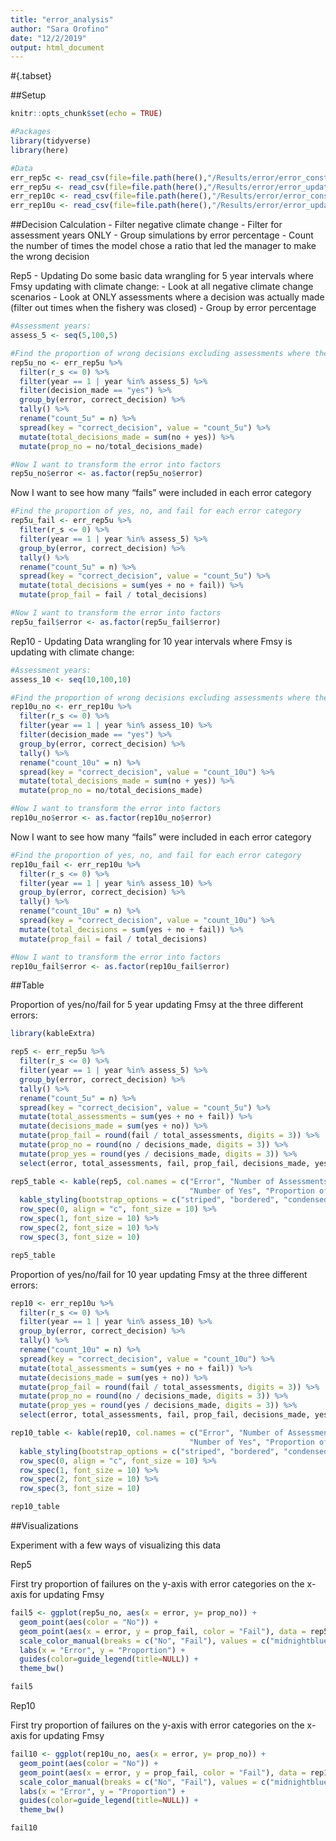 ```yaml
---
title: "error_analysis"
author: "Sara Orofino"
date: "12/2/2019"
output: html_document
---
```


#{.tabset}

##Setup

```r
knitr::opts_chunk$set(echo = TRUE)

#Packages
library(tidyverse)
library(here)

#Data
err_rep5c <- read_csv(file=file.path(here(),"/Results/error/error_constant_rep5.csv"))
err_rep5u <- read_csv(file=file.path(here(),"/Results/error/error_updating_rep5.csv"))
err_rep10c <- read_csv(file=file.path(here(),"/Results/error/error_constant_rep10.csv"))
err_rep10u <- read_csv(file=file.path(here(),"/Results/error/error_updating_rep10.csv"))

```


##Decision Calculation
 - Filter negative climate change 
 - Filter for assessment years ONLY
 - Group simulations by error percentage
 - Count the number of times the model chose a ratio that led the manager to make the wrong decision

Rep5 - Updating
Do some basic data wrangling for 5 year intervals where Fmsy updating with climate change:
  - Look at all negative climate change scenarios
  - Look at ONLY assessments where a decision was actually made (filter out times when the fishery was closed)
  - Group by error percentage 
```r
#Assessment years:
assess_5 <- seq(5,100,5)

#Find the proportion of wrong decisions excluding assessments where the fishery was closed 
rep5u_no <- err_rep5u %>%
  filter(r_s <= 0) %>% 
  filter(year == 1 | year %in% assess_5) %>% 
  filter(decision_made == "yes") %>% 
  group_by(error, correct_decision) %>% 
  tally() %>% 
  rename("count_5u" = n) %>% 
  spread(key = "correct_decision", value = "count_5u") %>%
  mutate(total_decisions_made = sum(no + yes)) %>% 
  mutate(prop_no = no/total_decisions_made)

#Now I want to transform the error into factors
rep5u_no$error <- as.factor(rep5u_no$error)

```


Now I want to see how many "fails" were included in each error category
```r

#Find the proportion of yes, no, and fail for each error category
rep5u_fail <- err_rep5u %>% 
  filter(r_s <= 0) %>% 
  filter(year == 1 | year %in% assess_5) %>% 
  group_by(error, correct_decision) %>% 
  tally() %>% 
  rename("count_5u" = n) %>% 
  spread(key = "correct_decision", value = "count_5u") %>% 
  mutate(total_decisions = sum(yes + no + fail)) %>% 
  mutate(prop_fail = fail / total_decisions)

#Now I want to transform the error into factors
rep5u_fail$error <- as.factor(rep5u_fail$error)
```



Rep10 - Updating
Data wrangling for 10 year intervals where Fmsy is updating with climate change:
```r

#Assessment years:
assess_10 <- seq(10,100,10)

#Find the proportion of wrong decisions excluding assessments where the fishery was closed 
rep10u_no <- err_rep10u %>%
  filter(r_s <= 0) %>% 
  filter(year == 1 | year %in% assess_10) %>% 
  filter(decision_made == "yes") %>% 
  group_by(error, correct_decision) %>% 
  tally() %>% 
  rename("count_10u" = n) %>% 
  spread(key = "correct_decision", value = "count_10u") %>% 
  mutate(total_decisions_made = sum(no + yes)) %>% 
  mutate(prop_no = no/total_decisions_made)

#Now I want to transform the error into factors
rep10u_no$error <- as.factor(rep10u_no$error)


```

Now I want to see how many "fails" were included in each error category
```r

#Find the proportion of yes, no, and fail for each error category
rep10u_fail <- err_rep10u %>% 
  filter(r_s <= 0) %>% 
  filter(year == 1 | year %in% assess_10) %>% 
  group_by(error, correct_decision) %>% 
  tally() %>% 
  rename("count_10u" = n) %>% 
  spread(key = "correct_decision", value = "count_10u") %>% 
  mutate(total_decisions = sum(yes + no + fail)) %>% 
  mutate(prop_fail = fail / total_decisions)

#Now I want to transform the error into factors
rep10u_fail$error <- as.factor(rep10u_fail$error)

```

##Table

Proportion of yes/no/fail for 5 year updating Fmsy at the three different errors:
```r
library(kableExtra)

rep5 <- err_rep5u %>% 
  filter(r_s <= 0) %>% 
  filter(year == 1 | year %in% assess_5) %>% 
  group_by(error, correct_decision) %>% 
  tally() %>% 
  rename("count_5u" = n) %>% 
  spread(key = "correct_decision", value = "count_5u") %>% 
  mutate(total_assessments = sum(yes + no + fail)) %>% 
  mutate(decisions_made = sum(yes + no)) %>% 
  mutate(prop_fail = round(fail / total_assessments, digits = 3)) %>% 
  mutate(prop_no = round(no / decisions_made, digits = 3)) %>% 
  mutate(prop_yes = round(yes / decisions_made, digits = 3)) %>% 
  select(error, total_assessments, fail, prop_fail, decisions_made, yes, prop_yes, no, prop_no)

rep5_table <- kable(rep5, col.names = c("Error", "Number of Assessments", "Fail", "Proportion of Failures", "Number of Decisions Made",
                                        "Number of Yes", "Proportion of Yes", "Number of No", "Proportion of No")) %>% 
  kable_styling(bootstrap_options = c("striped", "bordered", "condensed"), full_width = F) %>% 
  row_spec(0, align = "c", font_size = 10) %>% 
  row_spec(1, font_size = 10) %>% 
  row_spec(2, font_size = 10) %>% 
  row_spec(3, font_size = 10)

rep5_table
```

Proportion of yes/no/fail for 10 year updating Fmsy at the three different errors:
```r
rep10 <- err_rep10u %>% 
  filter(r_s <= 0) %>% 
  filter(year == 1 | year %in% assess_10) %>% 
  group_by(error, correct_decision) %>% 
  tally() %>% 
  rename("count_10u" = n) %>% 
  spread(key = "correct_decision", value = "count_10u") %>% 
  mutate(total_assessments = sum(yes + no + fail)) %>% 
  mutate(decisions_made = sum(yes + no)) %>% 
  mutate(prop_fail = round(fail / total_assessments, digits = 3)) %>% 
  mutate(prop_no = round(no / decisions_made, digits = 3)) %>% 
  mutate(prop_yes = round(yes / decisions_made, digits = 3)) %>% 
  select(error, total_assessments, fail, prop_fail, decisions_made, yes, prop_yes, no, prop_no)

rep10_table <- kable(rep10, col.names = c("Error", "Number of Assessments", "Fail", "Proportion of Failures", "Number of Decisions Made",
                                        "Number of Yes", "Proportion of Yes", "Number of No", "Proportion of No")) %>% 
  kable_styling(bootstrap_options = c("striped", "bordered", "condensed"), full_width = F) %>% 
  row_spec(0, align = "c", font_size = 10) %>% 
  row_spec(1, font_size = 10) %>% 
  row_spec(2, font_size = 10) %>% 
  row_spec(3, font_size = 10)

rep10_table
```


##Visualizations

Experiment with a few ways of visualizing this data

Rep5

First try proportion of failures on the y-axis with error categories on the x-axis for updating Fmsy
```r

fail5 <- ggplot(rep5u_no, aes(x = error, y= prop_no)) +
  geom_point(aes(color = "No")) + 
  geom_point(aes(x = error, y = prop_fail, color = "Fail"), data = rep5u_fail) + 
  scale_color_manual(breaks = c("No", "Fail"), values = c("midnightblue", "firebrick4")) +
  labs(x = "Error", y = "Proportion") +
  guides(color=guide_legend(title=NULL)) +
  theme_bw() 

fail5


```

Rep10

First try proportion of failures on the y-axis with error categories on the x-axis for updating Fmsy
```r

fail10 <- ggplot(rep10u_no, aes(x = error, y= prop_no)) +
  geom_point(aes(color = "No")) + 
  geom_point(aes(x = error, y = prop_fail, color = "Fail"), data = rep10u_fail) + 
  scale_color_manual(breaks = c("No", "Fail"), values = c("midnightblue", "firebrick4")) +
  labs(x = "Error", y = "Proportion") +
  guides(color=guide_legend(title=NULL)) +
  theme_bw() 

fail10

```







